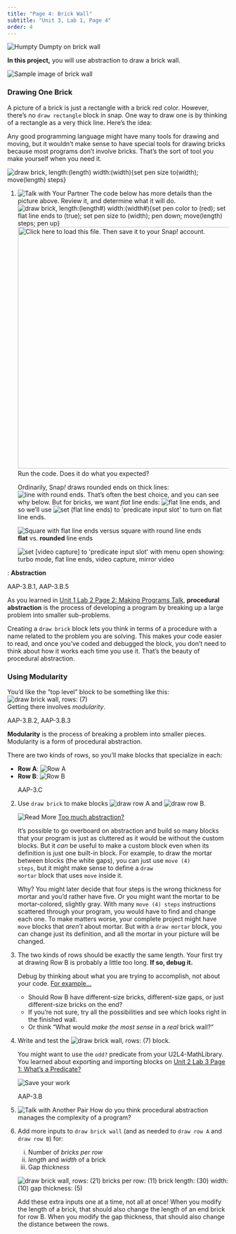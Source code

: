 ```yaml
---
title: "Page 4: Brick Wall"
subtitle: "Unit 3, Lab 1, Page 4"
order: 4
---
```


::: learn
<img src="/img/2-complexity/humpty-dumpty-tenniel.png" title="Humpty Dumpty on brick wall" alt="Humpty Dumpty on brick wall" class="float-end"/>

<p><strong>In this project,</strong> you will use abstraction to draw a
brick wall.</p>

<img src="/img/abstraction/new-brickwall/wall.png" title="Sample image of brick wall" alt="Sample image of brick wall" class="ms-4" border="0"/>
:::

<h3>Drawing One Brick</h3>

<p>

A picture of a brick is just a rectangle with a brick red color.
However, there's no <code>draw rectangle</code> block in [snap]{.snap}.
One way to draw one is by thinking of a rectangle as a very thick line.
Here's the idea:<br />

::: sidenoteBig
Any good programming language might have many tools for drawing and
moving, but it wouldn't make sense to have special tools for drawing
bricks because most programs don't involve bricks. That's the sort of
tool you make yourself when you need it.
:::

<img src="/img/2-complexity/U2ImageVideoAddendum_img/simpleBrickCode.png" title="draw brick, length:(length) width:(width){set pen size to(width); move(length) steps}" alt="draw brick, length:(length) width:(width){set pen size to(width); move(length) steps}" class="ms-4"/>

</p>

::: {#first .forYouToDo}
<ol>

<li><img src="/img/icons/talk-with-your-partner.png" title="Talk with Your Partner" alt="Talk with Your Partner" class="inline"/>
The code below has more details than the picture above. Review it, and
determine what it will do.<br />
<img src="/img/3-lists/drawBrickCode.png" title="draw brick, length:(length#) width:(width#){set pen color to (red); set flat line ends to (true); set pen size to (width); pen down; move(length) steps; pen up}" alt="draw brick, length:(length#) width:(width#){set pen color to (red); set flat line ends to (true); set pen size to (width); pen down; move(length) steps; pen up}" class="ms-4"/><br />
<a class="run" href="/prog/3-lists/U3L1-brickwall.xml"><img src="/img/icons/load-save.png" title="Click here to load this file. Then save it to your Snap! account." alt="Click here to load this file. Then save it to your Snap! account." class="inline" width="550"/></a>
Run the code. Does it do what you expected?</li>

::: endnote
<p>Ordinarily, Snap<em>!</em> draws rounded ends on thick lines:
<img src="/img/2-complexity/U2ImageVideoAddendum_img/round-ends.png" title="line with round ends" alt="line with round ends" class="py-0"/>.
That's often the best choice, and you can see why below. But for bricks,
we want <em>flat</em> line ends:
<img src="/img/2-complexity/U2ImageVideoAddendum_img/flat-ends.png" title="flat line ends" alt="flat line ends" class="py-0"/>,
and so we'll use
<img src="/img/blocks/set-flat-line-ends.png" title="set (flat line ends) to &apos;predicate input slot&apos;" alt="set (flat line ends) to &apos;predicate input slot&apos;"/>
to turn on flat line ends.</p>

:::: {.grid}
::: g-col-6
<img src="/img/2-complexity/flat-line-ends-why.jpg" title="Square with flat line ends versus square with round line ends" alt="Square with flat line ends versus square with round line ends"/><br /><strong>flat</strong>
vs. <strong>rounded</strong> line ends
:::

::: g-col-6
<img src="/img/blocks/set-video-with-menu.png" title="set [video capture] to &apos;predicate input slot&apos; with menu open showing: turbo mode, flat line ends, video capture, mirror video" alt="set [video capture] to &apos;predicate input slot&apos; with menu open showing: turbo mode, flat line ends, video capture, mirror video" class="inline"/>
:::
::::

:::

</ol>
:::

::: vocabFullWidth
: <strong>Abstraction</strong>

::: ap-standard
AAP-3.B.1, AAP-3.B.5
:::

<p>As you learned in
<a href="/unit-1/lab-2/2-gossip.html" title="Unit 1 Lab 2 Page 2: Making Programs Talk">Unit
1 Lab 2 Page 2: Making Programs Talk</a>, <strong>procedural
abstraction</strong> is the process of developing a program by breaking
up a large problem into smaller sub-problems.</p>

<p>Creating a <code>draw brick</code> block lets you think in terms of a
procedure with a name related to the problem you are solving. This makes
your code easier to read, and once you've coded and debugged the block,
you don't need to think about how it works each time you use it. That's
the beauty of procedural abstraction.</p>
:::

<h3>Using Modularity</h3>

<p>You'd like the "top level" block to be something like this:<br />
<img src="/img/2-complexity/U2ImageVideoAddendum_img/draw-brick-wall-7.png" title="draw brick wall, rows: (7)" alt="draw brick wall, rows: (7)" class="ms-4"/><br />
Getting there involves <em>modularity</em>.</p>

::: vocabFullWidth
::: ap-standard
AAP-3.B.2, AAP-3.B.3
:::

<p><strong>Modularity</strong> is the process of breaking a problem into
smaller pieces. Modularity is a form of procedural abstraction.</p>
:::

<p>

There are two kinds of rows, so you'll make blocks that specialize in
each:

<ul>

<li><strong>Row A</strong>:
<img src="/img/abstraction/new-brickwall/row-a.png" title="Row A" alt="Row A" class="noshadow" border="0"/></li>

<li><strong>Row B</strong>:
<img src="/img/abstraction/new-brickwall/row-b.png" title="Row B" alt="Row B" class="noshadow" border="0"/></li>

</ul>

</p>

::: {#second .forYouToDo}
<ol start="2">

::: ap-standard
AAP-3.C
:::

<li>Use <code>draw brick</code> to make blocks
<img src="/img/2-complexity/U2ImageVideoAddendum_img/draw-row-A.png" title="draw row A" alt="draw row A"/>
and
<img src="/img/2-complexity/U2ImageVideoAddendum_img/draw-row-B.png" title="draw row B" alt="draw row B"/>.</li>

::: endnote
<img src="/img/icons/read-more-mini.png" title="Read More" alt="Read More" class="inline"/>
<a href="#hint-too-much" data-bs-toggle="collapse" title="Too much abstraction?">Too
much abstraction?</a>

::: {#hint-too-much .collapse}
<p>It's possible to go overboard on abstraction and build so many blocks
that your program is just as cluttered as it would be without the custom
blocks. But it <em>can</em> be useful to make a custom block even when
its definition is just one built-in block. For example, to draw the
mortar between blocks (the white gaps), you can just use <code>move (4)
steps</code>, but it might make sense to define a <code>draw
mortar</code> block that uses <code>move</code> inside it.</p>

<p>Why? You might later decide that four steps is the wrong thickness
for mortar and you'd rather have five. Or you might want the mortar to
be mortar-colored, slightly gray. With many <code>move (4) steps</code>
instructions scattered through your program, you would have to find and
change each one. To make matters worse, your complete project might have
<code>move</code> blocks that <em>aren't</em> about mortar. But with a
<code>draw mortar</code> block, you can change just its definition, and
all the mortar in your picture will be changed.</p>
:::
:::

<li>

The two kinds of rows should be exactly the same length. Your first try
at drawing Row B is probably a little too long. <strong>If so, debug
it.</strong>

::: endnote
<p>Debug by thinking about what you are trying to accomplish, not about
your code.
<a href="#hint-debug" data-bs-toggle="collapse" title="Debug by thinking about what you are trying to accomplish, not about your code. For example...">For
example...</a></p>

::: {#hint-debug .collapse}
<ul>

<li>Should Row B have different-size bricks, different-size gaps, or
just different-size bricks on the end?</li>

<li>If you're not sure, try all the possibilities and see which looks
right in the finished wall.</li>

<li>Or think "What would <em>make the most sense</em> in a <em>real</em>
brick wall?"</li>

</ul>
:::
:::

</li>

<li>

Write and test the
<img src="/img/2-complexity/U2ImageVideoAddendum_img/draw-brick-wall-7.png" title="draw brick wall, rows: (7)" alt="draw brick wall, rows: (7)" class="py-0"/>
block.

::: endnote
You might want to use the <code>odd?</code> predicate from your
U2L4-MathLibrary. You learned about exporting and importing blocks on
<a href="/unit-2/lab-3/1-what-is-predicate.html" title="What's a Predicate?">Unit
2 Lab 3 Page 1: What's a Predicate?</a>
:::

</li>

<img src="/img/icons/save-now.png" title="Save your work" alt="Save your work" class="float-end"/>

::: ap-standard
AAP-3.B
:::

<li><img src="/img/icons/talk-with-another-pair.png" title="Talk with Another Pair" alt="Talk with Another Pair" class="inline"/>
How do you think procedural abstraction manages the complexity of a
program?</li>

</ol>
:::

::: ifTime
<ol start="6">

<li>

Add more inputs to <code>draw brick wall</code> (and as needed to
<code>draw row A</code> and <code>draw row B</code>) for:<br />

<ol style="list-style:lower-roman;">

<li>Number of <var>bricks per row</var></li>

<li><var>length</var> and <var>width</var> of a brick</li>

<li>Gap <var>thickness</var></li>

</ol>

<img src="/img/2-complexity/U2ImageVideoAddendum_img/draw-brick-wall-TIF.png" title="draw brick wall, rows: (21) bricks per row: (11) brick length: (30) width: (10) gap thickness: (5)" alt="draw brick wall, rows: (21) bricks per row: (11) brick length: (30) width: (10) gap thickness: (5)" class="ms-4"/><br />

::: endnote
Add these extra inputs one at a time, not all at once! When you modify
the length of a brick, that should also change the length of an end
brick for row B. When you modify the gap thickness, that should also
change the distance between the rows.
:::

</li>

</ol>
:::
